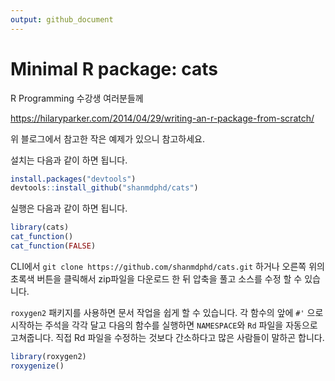 ```yaml
---
output: github_document
---
```


# Minimal R package: cats

R Programming 수강생 여러분들께

<https://hilaryparker.com/2014/04/29/writing-an-r-package-from-scratch/>

위 블로그에서 참고한 작은 예제가 있으니 참고하세요. 

설치는 다음과 같이 하면 됩니다.

```r
install.packages("devtools")
devtools::install_github("shanmdphd/cats")
```

실행은 다음과 같이 하면 됩니다.

```r
library(cats)
cat_function()
cat_function(FALSE)
```

CLI에서 `git clone https://github.com/shanmdphd/cats.git` 하거나 오른쪽 위의 초록색 버튼을 클릭해서 zip파일을 다운로드 한 뒤 압축을 풀고 소스를 수정 할 수 있습니다.

`roxygen2` 패키지를 사용하면 문서 작업을 쉽게 할 수 있습니다.
각 함수의 앞에 `#'` 으로 시작하는 주석을 각각 달고 다음의 함수를 실행하면 `NAMESPACE`와 `Rd` 파일을 자동으로 고쳐줍니다. 
직접 Rd 파일을 수정하는 것보다 간소하다고 많은 사람들이 말하곤 합니다.

```r
library(roxygen2)
roxygenize()
```
